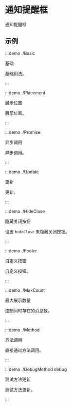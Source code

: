 # 通知提醒框

通知提醒框

## 示例

:::demo ./Basic

基础

基础用法。

:::

:::demo ./Placement

展示位置

展示位置。

:::

:::demo ./Promise

异步调用

异步调用。

:::

:::demo ./Update

更新

更新。

:::

:::demo ./HideClose

隐藏关闭按钮

设置 `hideClose` 来隐藏关闭按钮。

:::

:::demo ./Footer

自定义按钮

自定义按钮。

:::

:::demo ./MaxCount

最大展示数量

控制同时存在的消息数。

:::

:::demo ./Method

方法调用

直接通过方法调用。

:::

:::demo ./DebugMethod debug

测试方法更新

测试方法更新。

:::
